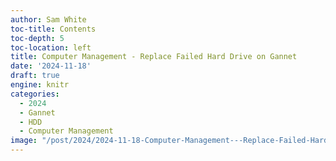 ```yaml
---
author: Sam White
toc-title: Contents
toc-depth: 5
toc-location: left
title: Computer Management - Replace Failed Hard Drive on Gannet
date: '2024-11-18'
draft: true
engine: knitr
categories: 
  - 2024
  - Gannet
  - HDD
  - Computer Management
image: "/post/2024/2024-11-18-Computer-Management---Replace-Failed-Hard-Drive-on-Gannet/20241118-gannet-hdd-replacement-repairing-01.png"
---
```

